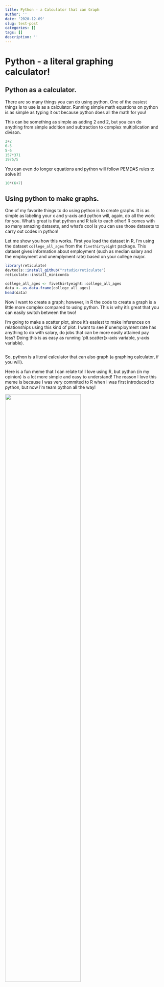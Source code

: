 ```yaml
---
title: Python - a Calculator that can Graph
author: ''
date: '2020-12-09'
slug: test-post
categories: []
tags: []
description: ''
---
```


# Python - a literal graphing calculator!

## Python as a calculator.

There are so many things you can do using python. One of the easiest things is to use is as a calculator. Running simple math equations on python is as simple as typing it out because python does all the math for you!

This can be something as simple as adding 2 and 2, but you can do anything from simple addition and subtraction to complex multiplication and divison.

````python
2+2
6-5
5-6
157*371
1975/5
````

You can even do longer equations and python will follow PEMDAS rules to solve it!

````python
10*(6+7)
````

## Using python to make graphs.

One of my favorite things to do using python is to create graphs. It is as simple as labeling your x and y-axis and python will, again, do all the work for you. What's great is that python and R talk to each other! R comes with so many amazing datasets, and what's cool is you can use those datasets to carry out codes in python!

Let me show you how this works. First you load the dataset in R, I'm using the dataset `college_all_ages` from the `fivethirtyeight` package. This dataset gives information about employment (such as median salary and the employment and unemplyment rate) based on your college major. 

````R
library(reticulate)
devtools::install_github("rstudio/reticulate")
reticulate::install_miniconda
````

````R
college_all_ages <- fivethirtyeight::college_all_ages 
data <- as.data.frame(college_all_ages)
head(data)
````

Now I want to create a graph; however, in R the code to create a graph is a little more complex compared to using python. This is why it's great that you can easily switch between the two! 

I'm going to make a scatter plot, since it's easiest to make inferences on relationships using this kind of plot. I want to see if unemployment rate has anything to do with salary, do jobs that can be more easily attained pay less? Doing this is as easy as running `plt.scatter(x-axis variable, y-axis variable).
````python

````

So, python is a literal calculator that can also graph (a graphing calculator, if you will). 

Here is a fun meme that I can relate to! I love using R, but python (in my opinion) is a lot more simple and easy to understand! The reason I love this meme is because I was very commited to R when I was first introduced to python, but now I'm team python all the way! 

![](/post/2020-12-08-test-post_files/image.jpg){width=70%}

````R
library(reticulate)
something <- "This is"
````

````python
dumb = "really cool"
print(r.something,dumb)
````